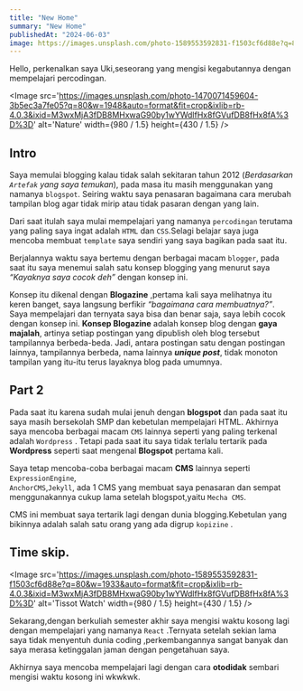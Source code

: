 ```yaml
---
title: "New Home"
summary: "New Home"
publishedAt: "2024-06-03"
image: https://images.unsplash.com/photo-1589553592831-f1503cf6d88e?q=80&w=1933&auto=format&fit=crop&ixlib=rb-4.0.3&ixid=M3wxMjA3fDB8MHxwaG90by1wYWdlfHx8fGVufDB8fHx8fA%3D%3D
---
```


Hello, perkenalkan saya Uki,seseorang yang mengisi kegabutannya dengan mempelajari percodingan.

<Image
src='https://images.unsplash.com/photo-1470071459604-3b5ec3a7fe05?q=80&w=1948&auto=format&fit=crop&ixlib=rb-4.0.3&ixid=M3wxMjA3fDB8MHxwaG90by1wYWdlfHx8fGVufDB8fHx8fA%3D%3D'
alt='Nature'
    width={980 / 1.5}
    height={430 / 1.5}
/>

## Intro

Saya memulai blogging kalau tidak salah sekitaran tahun 2012 (*Berdasarkan `Artefak` yang saya temukan*), 
pada masa itu masih menggunakan yang namanya `blogspot`.
Seiring waktu saya penasaran bagaimana cara merubah tampilan blog agar tidak mirip atau tidak pasaran dengan yang lain.

Dari saat itulah saya mulai mempelajari yang namanya `percodingan` terutama yang paling saya ingat adalah `HTML` dan `CSS`.Selagi belajar saya juga mencoba membuat `template` saya sendiri yang saya bagikan pada saat itu.

Berjalannya waktu saya bertemu dengan berbagai macam `blogger`,
pada saat itu saya menemui salah satu konsep blogging yang menurut saya 
*“Kayaknya saya cocok deh”* dengan konsep ini.

Konsep itu dikenal dengan **Blogazine** ,pertama kali saya melihatnya itu keren banget,
saya langsung berfikir *“bagaimana cara membuatnya?”*.
Saya mempelajari dan ternyata saya bisa dan benar saja,
saya lebih cocok dengan konsep ini.
<Cbox href='https://blogaeres.blogspot.com/2019/03/mengenal-kembali-blogazine.html' source='blogaeres'>
        **Konsep Blogazine** adalah konsep blog dengan **gaya majalah**, 
        artinya setiap postingan yang dipublish oleh blog tersebut tampilannya berbeda-beda. 
        Jadi, antara postingan satu dengan postingan lainnya, tampilannya berbeda, nama lainnya ***unique post***, 
        tidak monoton tampilan yang itu-itu terus layaknya blog pada umumnya.
</Cbox>
## Part 2

Pada saat itu karena sudah mulai jenuh dengan **blogspot** dan pada saat itu saya masih bersekolah SMP dan kebetulan mempelajari HTML.
Akhirnya saya mencoba berbagai macam `CMS` lainnya seperti yang paling terkenal adalah `Wordpress` .
Tetapi pada saat itu saya tidak terlalu tertarik pada **Wordpress** seperti saat mengenal **Blogspot** pertama kali.

Saya tetap mencoba-coba berbagai macam **CMS** lainnya seperti 
`ExpressionEngine`,  
`AnchorCMS`,`Jekyll`, 
ada 1 CMS yang membuat saya penasaran dan sempat menggunakannya cukup lama setelah blogspot,yaitu `Mecha CMS`.

CMS ini membuat saya tertarik lagi dengan dunia blogging.Kebetulan yang bikinnya adalah salah satu orang yang ada digrup `kopizine` .

## Time skip.
<Image
src='https://images.unsplash.com/photo-1589553592831-f1503cf6d88e?q=80&w=1933&auto=format&fit=crop&ixlib=rb-4.0.3&ixid=M3wxMjA3fDB8MHxwaG90by1wYWdlfHx8fGVufDB8fHx8fA%3D%3D'
alt='Tissot Watch'
    width={980 / 1.5}
    height={430 / 1.5}
/>

Sekarang,dengan berkuliah semester akhir saya mengisi waktu kosong lagi dengan mempelajari yang namanya `React` .Ternyata setelah sekian lama saya tidak menyentuh dunia coding ,perkembangannya sangat banyak dan saya merasa ketinggalan jaman dengan pengetahuan saya.

Akhirnya saya mencoba mempelajari lagi dengan cara **otodidak** sembari mengisi waktu kosong ini wkwkwk.

